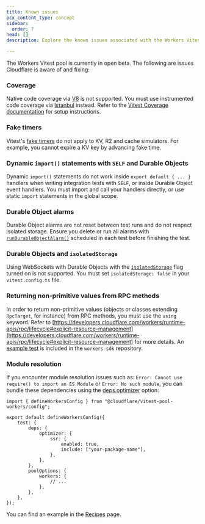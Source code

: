 ```yaml
---
title: Known issues
pcx_content_type: concept
sidebar:
  order: 7
head: []
description: Explore the known issues associated with the Workers Vitest integration.

---
```


The Workers Vitest pool is currently in open beta. The following are issues Cloudflare is aware of and fixing:

### Coverage

Native code coverage via [V8](https://v8.dev/blog/javascript-code-coverage) is not supported. You must use instrumented code coverage via [Istanbul](https://istanbul.js.org/) instead. Refer to the [Vitest Coverage documentation](https://vitest.dev/guide/coverage) for setup instructions.

### Fake timers

Vitest's [fake timers](https://vitest.dev/guide/mocking.html#timers) do not apply to KV, R2 and cache simulators. For example, you cannot expire a KV key by advancing fake time.

### Dynamic `import()` statements with `SELF` and Durable Objects

Dynamic `import()` statements do not work inside `export default { ... }` handlers when writing integration tests with `SELF`, or inside Durable Object event handlers. You must import and call your handlers directly, or use static `import` statements in the global scope.

### Durable Object alarms

Durable Object alarms are not reset between test runs and do not respect isolated storage. Ensure you delete or run all alarms with [`runDurableObjectAlarm()`](/workers/testing/vitest-integration/test-apis/#durable-objects) scheduled in each test before finishing the test.

### Durable Objects and `isolatedStorage`

Using WebSockets with Durable Objects with the [`isolatedStorage`](/workers/testing/vitest-integration/isolation-and-concurrency) flag turned on is not supported. You must set `isolatedStorage: false` in your `vitest.config.ts` file.

### Returning non-primitive values from RPC methods

In order to return non-primitive values (objects or classes extending `RpcTarget`, for instance) from RPC methods, you must use the `using` keyword. Refer to [https://developers.cloudflare.com/workers/runtime-apis/rpc/lifecycle#explicit-resource-management](https://developers.cloudflare.com/workers/runtime-apis/rpc/lifecycle#explicit-resource-management) for more details. An [example test](https://github.com/cloudflare/workers-sdk/tree/main/fixtures/vitest-pool-workers-examples/rpc/test/unit.test.ts#L155) is included in the `workers-sdk` repository.

### Module resolution

If you encounter module resolution issues such as: `Error: Cannot use require() to import an ES Module` or `Error: No such module`, you can bundle these dependencies using the [deps.optimizer](https://vitest.dev/config/#deps-optimizer) option:

```tsx
import { defineWorkersConfig } from "@cloudflare/vitest-pool-workers/config";

export default defineWorkersConfig({
	test: {
		deps: {
			optimizer: {
				ssr: {
					enabled: true,
					include: ["your-package-name"],
				},
			},
		},
		poolOptions: {
			workers: {
				// ...
			},
		},
	},
});
```

You can find an example in the [Recipes](/workers/testing/vitest-integration/recipes) page.